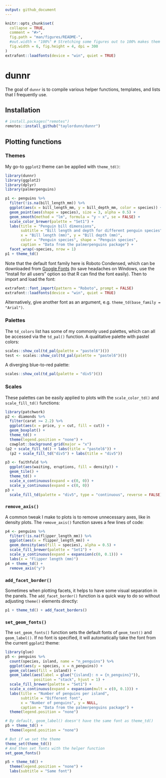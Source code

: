 ```yaml
---
output: github_document
---
```


<!-- README.md is generated from README.Rmd. Please edit that file -->

```r
knitr::opts_chunk$set(
  collapse = TRUE,
  comment = "#>",
  fig.path = "man/figures/README-",
  #out.width = "100%" # Stretching some figures out to 100% makes them look bad
  fig.width = 6, fig.height = 4, dpi = 300
)
extrafont::loadfonts(device = "win", quiet = TRUE)
```

# dunnr

<!-- badges: start -->
<!-- badges: end -->

The goal of `dunnr` is to compile various helper functions, templates, and lists that I frequently use.

## Installation

``` r
# install.packages("remotes")
remotes::install_github("taylordunn/dunnr")
```

## Plotting functions

### Themes

My go-to `ggplot2` theme can be applied with `theme_td()`:

```r
library(dunnr)
library(ggplot2)
library(dplyr)
library(palmerpenguins)

p1 <- penguins %>%
  filter(!is.na(bill_length_mm)) %>%
  ggplot(aes(x = bill_length_mm, y = bill_depth_mm, color = species)) +
  geom_point(aes(shape = species), size = 3, alpha = 0.5) +
  geom_smooth(method = "lm", formula = "y ~ x", se = FALSE) +
  scale_color_brewer(palette = "Set1") +
  labs(title = "Penguin bill dimensions",
       subtitle = "Bill length and depth for different penguin species",
       x = "Bill length (mm)", y = "Bill depth (mm)",
       color = "Penguin species", shape = "Penguin species",
       caption = "Data from the palmerpenguins package") +
  facet_wrap(~species, nrow = 1)
p1 + theme_td()
```

Note that the default font family here is Roboto Condensed, which can be downloaded from [Google Fonts](https://fonts.google.com/specimen/Roboto+Condensed) (to save headaches on Windows, use the "Install for all users" option so that R can find the font easily).
Then to import and load the font:

```r
extrafont::font_import(pattern = "Roboto", prompt = FALSE)
extrafont::loadfonts(device = "win", quiet = TRUE)
```

Alternatively, give another font as an argument, e.g. `theme_td(base_family = "Arial")`.

### Palettes

The `td_colors` list has some of my commonly used palettes, which can all be accessed via the `td_pal()` function.
A qualitative palette with pastel colors:

```r
scales::show_col(td_pal(palette = "pastel6")())
test <- scales::show_col(td_pal(palette = "pastel6")())
```

A diverging blue-to-red palette:

```r
scales::show_col(td_pal(palette = "div5")())
```

### Scales

These palettes can be easily applied to plots with the `scale_color_td()` and `scale_fill_td()` functions:

```r
library(patchwork)
p2 <- diamonds %>%
  filter(carat >= 2.2) %>%
  ggplot(aes(x = price, y = cut, fill = cut)) +
  geom_boxplot() +
  theme_td() +
  theme(legend.position = "none") +
  cowplot::background_grid(major = "x")
(p2 + scale_fill_td() + labs(title = "pastel6")) +
  (p2 + scale_fill_td("div5") + labs(title = "div5"))
```

```r
p3 <- faithfuld %>%
  ggplot(aes(waiting, eruptions, fill = density)) +
  geom_tile() +
  theme_td() +
  scale_x_continuous(expand = c(0, 0)) +
  scale_y_continuous(expand = c(0, 0))
p3 +
  scale_fill_td(palette = "div5", type = "continuous", reverse = FALSE)
```

### `remove_axis()`

A common tweak I make to plots is to remove unnecessary axes, like in density plots.
The `remove_axis()` function saves a few lines of code:

```r
p4 <- penguins %>%
  filter(!is.na(flipper_length_mm)) %>%
  ggplot(aes(x = flipper_length_mm)) +
  geom_density(aes(fill = species), alpha = 0.5) +
  scale_fill_brewer(palette = "Set1") +
  scale_y_continuous(expand = expansion(c(0, 0.1))) +
  labs(x = "Flipper length (mm)")
p4 + theme_td() +
  remove_axis("y")
```

### `add_facet_border()`

Sometimes when plotting facets, it helps to have some visual separation in the panels.
The `add_facet_border()` function is a quick way to do so without adjusting `theme()` elements directly:

```r
p1 + theme_td() + add_facet_borders()
```

### `set_geom_fonts()`

The `set_geom_fonts()` function sets the default fonts of `geom_text()` and `geom_label()`.
If no font is specified, it will automatically take the font from the current `ggplot2` theme:

```r
library(glue)
p5 <- penguins %>%
  count(species, island, name = "n_penguins") %>%
  ggplot(aes(y = species, x = n_penguins)) +
  geom_col(aes(fill = island)) +
  geom_label(aes(label = glue("{island}: n = {n_penguins}")),
             position = "stack", hjust = 1) +
  scale_fill_brewer(palette = "Set1") +
  scale_x_continuous(expand = expansion(mult = c(0, 0.1))) +
  labs(title = "Number of penguins per island",
       subtitle = "Different font",
       x = "Number of penguins", y = NULL,
       caption = "Data from the palmerpenguins package") +
  theme(legend.position = "none")

# By default, geom_label() doesn't have the same font as theme_td()
p5 + theme_td() +
  theme(legend.position = "none")

# But if we set the theme
theme_set(theme_td())
# And then set fonts with the helper function
set_geom_fonts()

p5 + theme_td() +
  theme(legend.position = "none") +
  labs(subtitle = "Same font")
```


